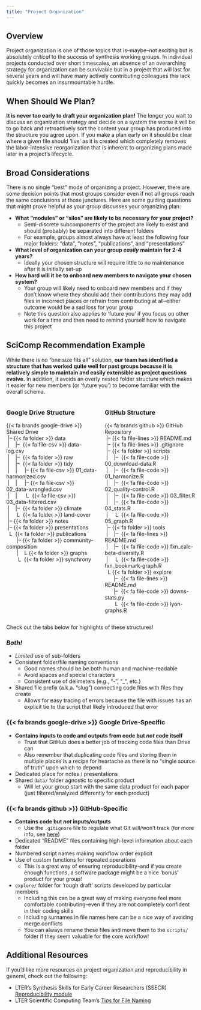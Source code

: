 ```yaml
---
title: "Project Organization"
---
```


## Overview

Project organization is one of those topics that is--maybe--not exciting but is absolutely _critical_ to the success of synthesis working groups. In individual projects conducted over short timescales, an absence of an overarching strategy for organization can be survivable but in a project that will last for several years and will have many actively contributing colleagues this lack quickly becomes an insurmountable hurdle.

## When Should We Plan?

**It is never too early to draft your organization plan!** The longer you wait to discuss an organization strategy and decide on a system the worse it will be to go back and retroactively sort the content your group has produced into the structure you agree upon. If you make a plan early on it should be clear where a given file should 'live' as it is created which completely removes the labor-intensive reorganization that is inherent to organizing plans made later in a project's lifecycle.

## Broad Considerations

There is no single "best" mode of organizing a project. However, there are some decision points that most groups consider even if not all groups reach the same conclusions at those junctures. Here are some guiding questions that might prove helpful as your group discusses your organizing plan:

- **What "modules" or "silos" are likely to be necessary for your project?**
    - Semi-discrete subcomponents of the project are likely to exist and should (probably) be separated into different folders
    - For example, groups almost always have at least the following four major folders: "data", "notes", "publications", and "presentations"
- **What level of organization can your group _easily_ maintain for 2-4 years?**
    - Ideally your chosen structure will require little to no maintenance after it is initially set-up
- **How hard will it be to onboard new members to navigate your chosen system?**
    - Your group will likely need to onboard new members and if they don't know where they should add their contributions they may add files in incorrect places or refrain from contributing at all--either outcome would be a sad loss for your group
    - Note this question also applies to 'future you' if you focus on other work for a time and then need to remind yourself how to navigate this project

## SciComp Recommendation Example

While there is no "one size fits all" solution, **our team has identified a structure that has worked quite well for past groups because it is relatively simple to maintain and easily extensible as project questions evolve.** In addition, it avoids an overly nested folder structure which makes it easier for new members (or 'future you') to become familiar with the overall schema.

::::{.columns}
:::{.column width="50%"}
### Google Drive Structure

{{< fa brands google-drive >}} Shared Drive  
&nbsp;|--&nbsp;{{< fa folder >}} data  
&nbsp;|&nbsp;&nbsp;&nbsp;&nbsp;|--&nbsp; {{< fa file-csv >}} data-log.csv  
&nbsp;|&nbsp;&nbsp;&nbsp;&nbsp;|--&nbsp; {{< fa folder >}} raw  
&nbsp;|&nbsp;&nbsp;&nbsp;&nbsp;|--&nbsp; {{< fa folder >}} tidy  
&nbsp;|&nbsp;&nbsp;&nbsp;&nbsp;|&nbsp;&nbsp;&nbsp;&nbsp;&nbsp;|--&nbsp;{{< fa file-csv >}} 01_data-harmonized.csv  
&nbsp;|&nbsp;&nbsp;&nbsp;&nbsp;|&nbsp;&nbsp;&nbsp;&nbsp;&nbsp;|--&nbsp;{{< fa file-csv >}} 02_data-wrangled.csv  
&nbsp;|&nbsp;&nbsp;&nbsp;&nbsp;|&nbsp;&nbsp;&nbsp;&nbsp;&nbsp;&nbsp;L&nbsp; {{< fa file-csv >}} 03_data-filtered.csv  
&nbsp;|&nbsp;&nbsp;&nbsp;&nbsp;|--&nbsp; {{< fa folder >}} climate  
&nbsp;|&nbsp;&nbsp;&nbsp;&nbsp; L&nbsp; {{< fa folder >}} land-cover  
&nbsp;|--&nbsp;{{< fa folder >}} notes   
&nbsp;|--&nbsp;{{< fa folder >}} presentations  
&nbsp;&nbsp;L&nbsp; {{< fa folder >}} publications   
&nbsp;&nbsp;&nbsp;&nbsp;&nbsp;&nbsp;&nbsp;|--&nbsp;{{< fa folder >}} community-composition  
&nbsp;&nbsp;&nbsp;&nbsp;&nbsp;&nbsp;&nbsp;|&nbsp;&nbsp;&nbsp; L&nbsp;{{< fa folder >}} graphs   
&nbsp;&nbsp;&nbsp;&nbsp;&nbsp;&nbsp;&nbsp;&nbsp;L&nbsp; {{< fa folder >}} synchrony  

:::
:::{.column width="50%"}
### GitHub Structure

{{< fa brands github >}} GitHub Repository  
&nbsp;|--&nbsp;{{< fa file-lines >}} README.md  
&nbsp;|--&nbsp;{{< fa file-lines >}} .gitignore  
&nbsp;|--&nbsp;{{< fa folder >}} scripts  
&nbsp;|&nbsp;&nbsp;&nbsp;&nbsp;|--&nbsp; {{< fa file-code >}} 00_download-data.R  
&nbsp;|&nbsp;&nbsp;&nbsp;&nbsp;|--&nbsp; {{< fa file-code >}} 01_harmonize.R  
&nbsp;|&nbsp;&nbsp;&nbsp;&nbsp;|--&nbsp; {{< fa file-code >}} 02_quality-control.R  
&nbsp;|&nbsp;&nbsp;&nbsp;&nbsp;|--&nbsp; {{< fa file-code >}} 03_filter.R  
&nbsp;|&nbsp;&nbsp;&nbsp;&nbsp;|--&nbsp; {{< fa file-code >}} 04_stats.R  
&nbsp;|&nbsp;&nbsp;&nbsp;&nbsp; L&nbsp; {{< fa file-code >}} 05_graph.R  
&nbsp;|--&nbsp;{{< fa folder >}} tools  
&nbsp;|&nbsp;&nbsp;&nbsp;&nbsp;|--&nbsp; {{< fa file-lines >}} README.md  
&nbsp;|&nbsp;&nbsp;&nbsp;&nbsp;|--&nbsp; {{< fa file-code >}} fxn_calc-beta-diversity.R  
&nbsp;|&nbsp;&nbsp;&nbsp;&nbsp; L&nbsp; {{< fa file-code >}} fxn_bookmark-graph.R   
&nbsp; L&nbsp;{{< fa folder >}} explore  
&nbsp;&nbsp;&nbsp;&nbsp;&nbsp;&nbsp;|--&nbsp; {{< fa file-lines >}} README.md  
&nbsp;&nbsp;&nbsp;&nbsp;&nbsp;&nbsp;|--&nbsp; {{< fa file-code >}} downs-stats.py  
&nbsp;&nbsp;&nbsp;&nbsp;&nbsp;&nbsp; L&nbsp; {{< fa file-code >}} lyon-graphs.R  

:::
::::

Check out the tabs below for highlights of these structures!

:::{.panel-tabset}
### **_Both!_**

- _Limited_ use of sub-folders
- Consistent folder/file naming conventions
   - Good names should be be both human and machine-readable
   - Avoid spaces and special characters
   - Consistent use of delimeters (e.g., "-", "_", etc.)
- Shared file prefix (a.k.a. "slug") connecting code files with files they create
    - Allows for easy tracing of errors because the file with issues has an explicit tie to the script that likely introduced that error

### {{< fa brands google-drive >}} Google Drive-Specific

- **Contains inputs to code and outputs from code but _not_ code itself**
    - Trust that GitHub does a better job of tracking code files than Drive can
    - Also remember that duplicating code files and storing them in multiple places is a recipe for heartache as there is no "single source of truth" upon which to depend
- Dedicated place for notes / presentations
- Shared `data/` folder agnostic to specific product
    - Will let your group start with the same data product for each paper (just filtered/analyzed differently for each product)

### {{< fa brands github >}} GitHub-Specific

- **Contains code but _not_ inputs/outputs**
     - Use the `.gitignore` file to regulate what Git will/won't track (for more info, see [here](https://lter.github.io/workshop-github/git_ignore.html))
- Dedicated "README" files containing high-level information about each folder
- Numbered script names making workflow order explicit
- Use of custom functions for repeated operations
    - This is a great way of ensuring reproducibility--and if you create enough functions, a software package might be a nice 'bonus' product for your group!
- `explore/` folder for 'rough draft' scripts developed by particular members
    - Including this can be a great way of making everyone feel more comfortable contributing--even if they are not completely confident in their coding skills
    - Including surnames in file names here can be a nice way of avoiding merge conflicts
    - You can always rename these files and move them to the `scripts/` folder if they seem valuable for the core workflow!

:::

## Additional Resources

If you'd like more resources on project organization and reproducibility in general, check out the following:

- LTER's Synthesis Skills for Early Career Researchers (SSECR) [Reproducibility module](https://lter.github.io/ssecr/mod_reproducibility.html)
- LTER Scientific Computing Team's [Tips for File Naming](https://lter.github.io/scicomp/tip_names.html)
